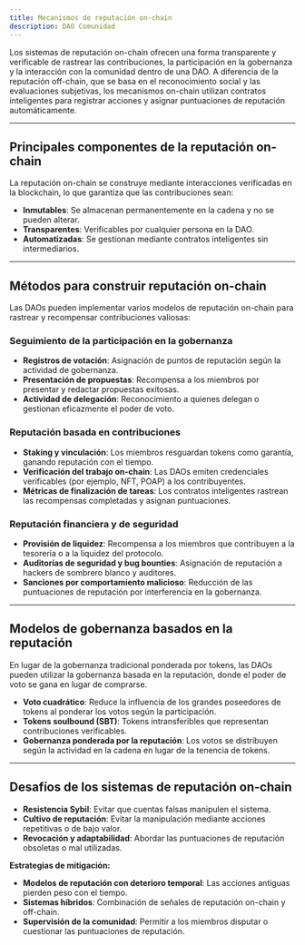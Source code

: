 ```yaml
---
title: Mecanismos de reputación on-chain
description: DAO Comunidad
---
```


Los sistemas de reputación on-chain ofrecen una forma transparente y verificable de rastrear las contribuciones, la participación en la gobernanza y la interacción con la comunidad dentro de una DAO. A diferencia de la reputación off-chain, que se basa en el reconocimiento social y las evaluaciones subjetivas, los mecanismos on-chain utilizan contratos inteligentes para registrar acciones y asignar puntuaciones de reputación automáticamente.

---

## Principales componentes de la reputación on-chain

La reputación on-chain se construye mediante interacciones verificadas en la blockchain, lo que garantiza que las contribuciones sean:
- **Inmutables**: Se almacenan permanentemente en la cadena y no se pueden alterar.
- **Transparentes**: Verificables por cualquier persona en la DAO.
- **Automatizadas**: Se gestionan mediante contratos inteligentes sin intermediarios.

---

## Métodos para construir reputación on-chain

Las DAOs pueden implementar varios modelos de reputación on-chain para rastrear y recompensar contribuciones valiosas:

### Seguimiento de la participación en la gobernanza
- **Registros de votación**: Asignación de puntos de reputación según la actividad de gobernanza.
- **Presentación de propuestas**: Recompensa a los miembros por presentar y redactar propuestas exitosas.
- **Actividad de delegación**: Reconocimiento a quienes delegan o gestionan eficazmente el poder de voto.

### Reputación basada en contribuciones
- **Staking y vinculación**: Los miembros resguardan tokens como garantía, ganando reputación con el tiempo.
- **Verificación del trabajo on-chain**: Las DAOs emiten credenciales verificables (por ejemplo, NFT, POAP) a los contribuyentes.
- **Métricas de finalización de tareas**: Los contratos inteligentes rastrean las recompensas completadas y asignan puntuaciones.

### Reputación financiera y de seguridad
- **Provisión de liquidez**: Recompensa a los miembros que contribuyen a la tesorería o a la liquidez del protocolo.
- **Auditorías de seguridad y bug bounties**: Asignación de reputación a hackers de sombrero blanco y auditores.
- **Sanciones por comportamiento malicioso**: Reducción de las puntuaciones de reputación por interferencia en la gobernanza.

---

## Modelos de gobernanza basados ​​en la reputación

En lugar de la gobernanza tradicional ponderada por tokens, las DAOs pueden utilizar la gobernanza basada en la reputación, donde el poder de voto se gana en lugar de comprarse.

- **Voto cuadrático**: Reduce la influencia de los grandes poseedores de tokens al ponderar los votos según la participación.
- **Tokens soulbound (SBT)**: Tokens intransferibles que representan contribuciones verificables.
- **Gobernanza ponderada por la reputación**: Los votos se distribuyen según la actividad en la cadena en lugar de la tenencia de tokens.

---

## Desafíos de los sistemas de reputación on-chain

- **Resistencia Sybil**: Evitar que cuentas falsas manipulen el sistema.
- **Cultivo de reputación**: Evitar la manipulación mediante acciones repetitivas o de bajo valor.
- **Revocación y adaptabilidad**: Abordar las puntuaciones de reputación obsoletas o mal utilizadas.

**Estrategias de mitigación:**
- **Modelos de reputación con deterioro temporal**: Las acciones antiguas pierden peso con el tiempo.
- **Sistemas híbridos**: Combinación de señales de reputación on-chain y off-chain.
- **Supervisión de la comunidad**: Permitir a los miembros disputar o cuestionar las puntuaciones de reputación.